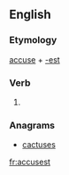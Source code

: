 ==English==

===Etymology===
[[accuse]] + [[-est]]

===Verb===
{{head|en}}

# {{context|archaic|lang=en}} {{en-archaic second-person singular of|accuse}}

===Anagrams===
* [[cactuses#English|cactuses]]

[[fr:accusest]]